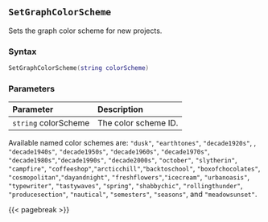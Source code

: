 ## `SetGraphColorScheme`

Sets the graph color scheme for new projects.

### Syntax {-}

``` .lua
SetGraphColorScheme(string colorScheme)
```

### Parameters {-}

**Parameter** | **Description**
| :-- | :-- |
|`string` colorScheme | The color scheme ID. |

::: {.tipsection data-latex=""}
Available named color schemes are: `"dusk"`, `"earthtones"`, `"decade1920s"`, , `"decade1940s"`, `"decade1950s"`,
`"decade1960s"`, `"decade1970s"`, `"decade1980s"`,`"decade1990s"`, `"decade2000s"`, `"october"`,
`"slytherin"`, `"campfire"`, `"coffeeshop"`,`"arcticchill"`,`"backtoschool"`, `"boxofchocolates"`,
`"cosmopolitan"`,`"dayandnight"`, `"freshflowers"`,`"icecream"`, `"urbanoasis"`, `"typewriter"`,
`"tastywaves"`, `"spring"`, `"shabbychic"`, `"rollingthunder"`, `"producesection"`,
`"nautical"`, `"semesters"`, `"seasons"`, and `"meadowsunset"`.
:::

{{< pagebreak >}}
